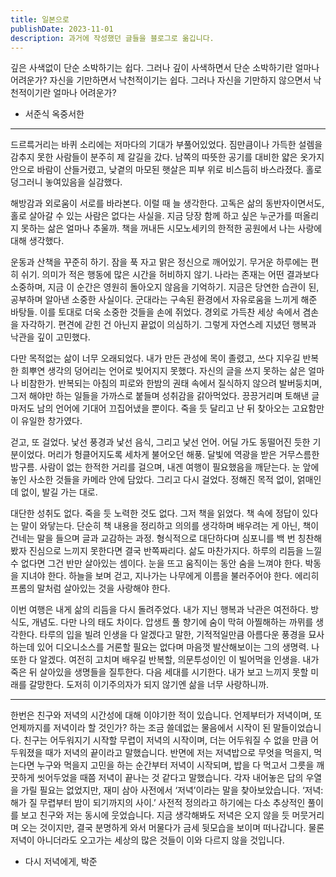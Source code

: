 ```yaml
---
title: 일본으로
publishDate: 2023-11-01
description: 과거에 작성했던 글들을 블로그로 옮깁니다.
---
```


깊은 사색없이 단순 소박하기는 쉽다. 그러나 깊이 사색하면서 단순 소박하기란 얼마나 어려운가? 자신을 기만하면서 낙천적이기는 쉽다. 그러나 자신을 기만하지 않으면서 낙천적이기란 얼마나 어려운가?

- 서준식 옥중서한

---

드르륵거리는 바퀴 소리에는 저마다의 기대가 부풀어있었다. 짐만큼이나 가득한 설렘을 감추지 못한 사람들이 분주히 제 갈길을 갔다. 남쪽의 따뜻한 공기를 대비한 얇은 옷가지 안으로 바람이 산들거렸고, 낮곁의 마모된 햇살은 피부 위로 비스듬히 바스라졌다. 홀로 덩그러니 놓여있음을 실감했다.

해방감과 외로움이 서로를 바라본다. 이럴 때 늘 생각한다. 고독은 삶의 동반자이면서도, 홀로 살아갈 수 있는 사람은 없다는 사실을. 지금 당장 함께 하고 싶은 누군가를 떠올리지 못하는 삶은 얼마나 추울까. 책을 꺼내든 시모노세키의 한적한 공원에서 나는 사랑에 대해 생각했다.

운동과 산책을 꾸준히 하기. 잠을 푹 자고 맑은 정신으로 깨어있기. 무거운 하루에는 편히 쉬기. 의미가 적은 행동에 많은 시간을 허비하지 않기. 나라는 존재는 어떤 결과보다 소중하며, 지금 이 순간은 영원히 돌아오지 않음을 기억하기. 지금은 당연한 습관이 된, 공부하며 알아낸 소중한 사실이다. 군대라는 구속된 환경에서 자유로움을 느끼게 해준 바탕들. 이를 토대로 더욱 소중한 것들을 손에 쥐었다. 경외로 가득찬 세상 속에서 겸손을 자각하기. 편견에 갇힌 건 아닌지 끝없이 의심하기. 그렇게 자연스레 지녔던 행복과 낙관을 깊이 고민했다.

다만 목적없는 삶이 너무 오래되었다. 내가 만든 관성에 목이 졸렸고, 쓰다 지우길 반복한 희뿌연 생각의 덩어리는 언어로 빚어지지 못했다. 자신의 글을 쓰지 못하는 삶은 얼마나 비참한가. 반복되는 아침의 피로와 한밤의 권태 속에서 질식하지 않으려 발버둥치며, 그저 해야만 하는 일들을 가까스로 붙들며 성취감을 갉아먹었다. 끙끙거리며 토해낸 글마저도 남의 언어에 기대어 끄집어냈을 뿐이다. 죽을 듯 달리고 난 뒤 찾아오는 고요함만이 유일한 창가였다.

걷고, 또 걸었다. 낯선 풍경과 낯선 음식, 그리고 낯선 언어. 어딜 가도 동떨어진 듯한 기분이었다. 머리가 헝클어지도록 세차게 불어오던 해풍. 달빛에 역광을 받은 거무스름한 밤구름. 사람이 없는 한적한 거리를 걸으며, 내겐 여행이 필요했음을 깨닫는다. 눈 앞에 놓인 사소한 것들을 카메라 안에 담았다. 그리고 다시 걸었다. 정해진 목적 없이, 얽매인 데 없이, 발길 가는 대로.

대단한 성취도 없다. 죽을 듯 노력한 것도 없다. 그저 책을 읽었다. 책 속에 정답이 있다는 말이 와닿는다. 단순히 책 내용을 정리하고 의의를 생각하며 배우려는 게 아닌, 책이 건네는 말을 들으며 글과 교감하는 과정. 형식적으로 대단하다며 심포니를 백 번 칭찬해봤자 진심으로 느끼지 못한다면 결국 반쪽짜리다. 삶도 마찬가지다. 하루의 리듬을 느낄 수 없다면 그건 반만 살아있는 셈이다. 눈을 뜨고 움직이는 동안 숨을 느껴야 한다. 박동을 지녀야 한다. 하늘을 보며 걷고, 지나가는 나무에게 이름을 불러주어야 한다. 에리히 프롬의 말처럼 살아있는 것을 사랑해야 한다.

이번 여행은 내게 삶의 리듬을 다시 돌려주었다. 내가 지닌 행복과 낙관은 여전하다. 방식도, 개념도. 다만 나의 태도 차이다. 압생트 풀 향기에 숨이 막혀 아찔해하는 까뮈를 생각한다. 타루의 입을 빌려 인생을 다 알겠다고 말한, 기적적일만큼 아름다운 풍경을 묘사하는데 있어 디오니소스를 거론할 필요는 없다며 마음껏 발산해보이는 그의 생명력. 나 또한 다 알겠다. 여전히 고치며 배우길 반복할, 의문투성이인 이 빌어먹을 인생을. 내가 죽은 뒤 살아있을 생명들을 질투한다. 다음 세대를 시기한다. 내가 보고 느끼지 못할 미래를 갈망한다. 도저히 이기주의자가 되지 않기엔 삶을 너무 사랑하니까.

---

한번은 친구와 저녁의 시간성에 대해 이야기한 적이 있습니다. 언제부터가 저녁이며, 또 언제까지를 저녁이라 할 것인가? 하는 조금 쓸데없는 물음에서 시작이 된 말들이었습니다. 친구는 어두워지기 시작할 무렵이 저녁의 시작이며, 더는 어두워질 수 없을 만큼 어두워졌을 때가 저녁의 끝이라고 말했습니다. 반면에 저는 저녁밥으로 무엇을 먹을지, 먹는다면 누구와 먹을지 고민을 하는 순간부터 저녁이 시작되며, 밥을 다 먹고서 그릇을 깨끗하게 씻어두었을 때쯤 저녁이 끝나는 것 같다고 말했습니다.
각자 내어놓은 답의 우열을 가릴 필요는 없었지만, 재미 삼아 사전에서 ‘저녁’이라는 말을 찾아보았습니다. ‘저녁: 해가 질 무렵부터 밤이 되기까지의 사이.’ 사전적 정의라고 하기에는 다소 추상적인 풀이를 보고 친구와 저는 동시에 웃었습니다. 지금 생각해봐도 저녁은 오지 않을 듯 머뭇거리며 오는 것이지만, 결국 분명하게 와서 머물다가 금세 뒷모습을 보이며 떠나갑니다. 물론 저녁이 아니더라도 오고가는 세상의 많은 것들이 이와 다르지 않을 것입니다.

- 다시 저녁에게, 박준
